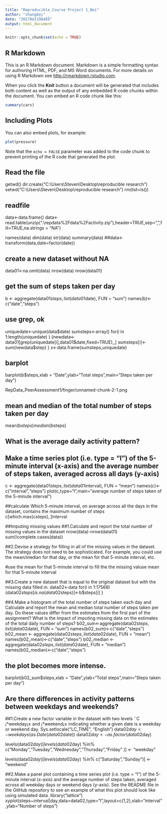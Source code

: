 ---
title: "Reproducible_Course Project 1_Bei"
author: "zhangbei"
date: "2017Äê11ÔÂ4ÈÕ"
output: html_document
---

```{r setup, include=FALSE}
knitr::opts_chunk$set(echo = TRUE)
```

## R Markdown

This is an R Markdown document. Markdown is a simple formatting syntax for authoring HTML, PDF, and MS Word documents. For more details on using R Markdown see <http://rmarkdown.rstudio.com>.

When you click the **Knit** button a document will be generated that includes both content as well as the output of any embedded R code chunks within the document. You can embed an R code chunk like this:

```{r cars}
summary(cars)
```

## Including Plots

You can also embed plots, for example:

```{r pressure, echo=FALSE}
plot(pressure)
```

Note that the `echo = FALSE` parameter was added to the code chunk to prevent printing of the R code that generated the plot.

## Read the file 
getwd()
dir.create("C:\\Users\\Steven\\Desktop\\reproducible research")
setwd("C:\\Users\\Steven\\Desktop\\reproducible research")
rm(list=ls())


## readfile 
data<-data.frame()
data<-read.table(unzip(".\\repdata%2Fdata%2Factivity.zip"),header=TRUE,sep=",",fill=TRUE,na.strings = "NA")


names(data)
dim(data)
str(data)
summary(data)
##data<-transform(data,date=factor(date))

## create a new dataset without  NA 
data01<-na.omit(data)
nrow(data)
nrow(data01)

## get the sum of steps taken per day 
b <- aggregate(data01$steps, list(data01$date), FUN = "sum")
names(b)<-c("date","steps")

## use grep, ok 
uniquedate<-unique(data$date)
sumsteps<-array()
for(i in 1:length(uniquedate) )
{newdata<-data01[grep(uniquedate[i],data01$date,fixed=TRUE),,]
sumsteps[i]<-sum(newdata$step)
}
x<-data.frame(sumsteps,uniquedate)


## barplot

barplot(b$steps,xlab = "Date",ylab="Total steps",main="Steps taken per day")

RepData_PeerAssessment1/finger/unnamed-chunk-2-1.png


## mean and median of the total number of steps taken per day
mean(b$steps)
median(b$steps)

## What is the average daily activity pattern?
##  Make a time series plot (i.e. type = "l") of the 5-minute interval (x-axis) and the average number of steps taken, averaged across all days (y-axis)
c <- aggregate(data01$steps, list(data01$interval), FUN = "mean")
names(c)<-c("interval","steps")
plot(c,type="l",main="average number of steps taken of the 5-minute interval ")

##calculate Which 5-minute interval, on average across all the days in the dataset, contains the maximum number of steps
  c[which.max(c$steps),]$interval
 
 
##Imputing missing values
##1.Calculate and report the total number of missing values in the dataset 
 nrow(data)-nrow(data01)
sum(!complete.cases(data))

##2.Devise a strategy for filling in all of the missing values in the dataset. The strategy does not need to be sophisticated. For example, you could use the mean/median for that day, or the mean for that 5-minute interval, etc.


#use the mean for that 5-minute interval to fill the the missing valuse 
mean for that 5-minute interval

##3.Create a new dataset that is equal to the original dataset but with the missing data filled in.
data02<-data
for(i in 1:17568)
{data02$steps[is.na(data02$steps)]<-b$steps[i] 
}

##4.Make a histogram of the total number of steps taken each day and Calculate and report the mean and median total number of steps taken per day. Do these values differ from the estimates from the first part of the assignment? What is the impact of imputing missing data on the estimates of the total daily number of steps?
b02_sum<-aggregate(data02$steps, list(data02$date), FUN = "sum")
names(b02_sum)<-c("date","steps")
b02_mean <- aggregate(data02$steps, list(data02$date), FUN = "mean")
names(b02_mean)<-c("date","steps")
b02_median <- aggregate(data02$steps, list(data02$date), FUN = "median")
names(b02_median)<-c("date","steps")

## the plot becomes more intense. 

barplot(b02_sum$steps,xlab = "Date",ylab="Total steps",main="Steps taken per day")



## Are there differences in activity patterns between weekdays and weekends?

##1.Create a new factor variable in the dataset with two levels ¨C ¡°weekday¡± and ¡°weekend¡± indicating whether a given date is a weekday or weekend day.
Sys.setlocale("LC_TIME", "English")
data02$day<-weekdays(as.Date(data02$date))
data02$day<-as.factor(data02$day)

levels(data02$day)[levels(data02$day) %in% c("Monday","Tuesday","Wednesday","Thursday","Friday" )] <- "weekday"

levels(data02$day)[levels(data02$day) %in% c("Saturday","Sunday")] <- "weekend"


##2.Make a panel plot containing a time series plot (i.e. type = "l") of the 5-minute interval (x-axis) and the average number of steps taken, averaged across all weekday days or weekend days (y-axis). See the README file in the GitHub repository to see an example of what this plot should look like using simulated data.
library("lattice")
xyplot(steps~interval|day,data=data02,type="l",layout=c(1,2),xlab="interval",ylab="Number of steps")

